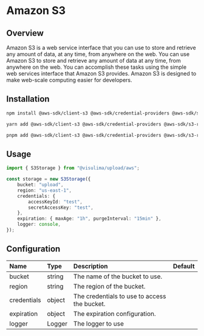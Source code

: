 # Amazon S3

## Overview

Amazon S3 is a web service interface that you can use to store and retrieve any amount of data, at any time, from anywhere on the web.
You can use Amazon S3 to store and retrieve any amount of data at any time, from anywhere on the web.
You can accomplish these tasks using the simple web services interface that Amazon S3 provides.
Amazon S3 is designed to make web-scale computing easier for developers.

## Installation

```sh
npm install @aws-sdk/client-s3 @aws-sdk/credential-providers @aws-sdk/s3-request-presigner @aws-sdk/signature-v4-crt aws-crt
```

```sh
yarn add @aws-sdk/client-s3 @aws-sdk/credential-providers @aws-sdk/s3-request-presigner @aws-sdk/signature-v4-crt aws-crt
```

```sh
pnpm add @aws-sdk/client-s3 @aws-sdk/credential-providers @aws-sdk/s3-request-presigner @aws-sdk/signature-v4-crt aws-crt
```

## Usage

```ts
import { S3Storage } from "@visulima/upload/aws";

const storage = new S3Storage({
    bucket: "upload",
    region: "us-east-1",
    credentials: {
        accessKeyId: "test",
        secretAccessKey: "test",
    },
    expiration: { maxAge: "1h", purgeInterval: "15min" },
    logger: console,
});
```

## Configuration

| Name        | Type   | Description                                  | Default |
| :---------- | :----- | :------------------------------------------- | :------ |
| bucket      | string | The name of the bucket to use.               |         |
| region      | string | The region of the bucket.                    |         |
| credentials | object | The credentials to use to access the bucket. |         |
| expiration  | object | The expiration configuration.                |         |
| logger      | Logger | The logger to use                            |         |
